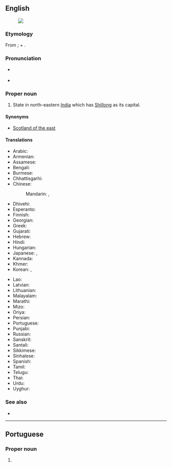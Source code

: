 ==English==
{{wikipedia}}
[[Image:Meghalaya in India (disputed hatched).svg|thumb|]]

===Etymology===
From {{uder|en|sa|मेघालय}}; {{m|sa|मेघ||cloud}} + {{m|sa|आलय||abode}}.

===Pronunciation===
* {{a|UK}} {{IPA|en|/meɪɡˈɑːləjə/}}
* {{a|US}} {{IPA|en|/ˌmeɪɡəˈleɪə/}}

===Proper noun===
{{en-proper noun}}

# State in north-eastern [[India]] which has [[Shillong]] as its capital.

====Synonyms====
* {{q|nickname by British imperialist authorities}} [[Scotland of the east]]

====Translations====
{{trans-top|state}}
* Arabic: {{t|ar|مِيغَالَايَا|f|tr=miḡalāyā}}
* Armenian: {{t|hy|Մեգհալայա}}
* Assamese: {{t|as|মেঘালয়|sc=Beng}}
* Bengali: {{t|bn|মেঘালয়|sc=Beng}}
* Burmese: {{t|my|မေဃာလယ|sc=Mymr}}
* Chhattisgarhi: {{t-needed|hne}}
* Chinese:
*: Mandarin: {{t|cmn|梅加拉亞邦|sc=Hani}}, {{t|cmn|梅加拉亚邦|tr=Méijiālāyà-bāng|sc=Hani}}
* Dhivehi: {{t|dv|މެގަލާޔާ|sc=Thaa}}
* Esperanto: {{t|eo|Meghalajo}}
* Finnish: {{t|fi|Meghalaya}}
* Georgian: {{t|ka|მეგჰალაია}}
* Greek: {{t+|el|Μεγκαλάγια|f}}
* Gujarati: {{t|gu|મેઘાલય}}
* Hebrew: {{t|he|מגהלאיה}}
* Hindi: {{t+|hi|मेघालय}}
* Hungarian: {{t+|hu|Meghálaja}}
* Japanese: {{t|ja|メーガーラヤ州|tr=Mēgāraya-shū}}, {{t|ja|メーガーラヤ|tr=Mēgāraya}}
* Kannada: {{t|kn|ಮೆಘಾಲಯ|sc=Knda}}
* Khmer: {{t|km|មេឃាល័យ|sc=Khmr|tr=meikʰielɔya}}
* Korean: {{t|ko|^메갈라야 주}}, {{t|ko|^메갈라야}}
{{trans-mid}}
* Lao: {{t-needed|lo}}
* Latvian: {{t|lv|Meghālaja}}
* Lithuanian: {{t|lt|Meghalaja}}
* Malayalam: {{t|ml|മേഘാലയ|sc=Mlym}}
* Marathi: {{t|mr|मेघालय|sc=Deva}}
* Mizo: {{t-needed|lus}}
* Oriya: {{t|or|ମେଘାଳୟ}}
* Persian: {{t|fa|مگالایا}}
* Portuguese: {{t|pt|Meghalaya}}
* Punjabi: {{t|pa|ਮੇਘਾਲਿਆ}}
* Russian: {{t+|ru|Мегхала́я}}
* Sanskrit: {{t|sa|मेघालयराज्यम्}}
* Santali: {{t-needed|sat}}
* Sikkimese: {{t-needed|sip}}
* Sinhalese: {{t-needed|si}}
* Spanish: {{t|es|Megalaya}}
* Tamil: {{t+|ta|மேகாலயா|sc=Taml}}
* Telugu: {{t+|te|మేఘాలయ}}
* Thai: {{t|th|รัฐเมฆาลัย|tr=rát mee-kaa-lai}}
* Urdu: {{t|ur|میگھالیہ}}
* Uyghur: {{t|ug|مەگھالوي}}
{{trans-bottom}}

===See also===
* {{list:states of India/en}}

----

==Portuguese==

===Proper noun===
{{pt-proper noun}}

# {{place|pt|state|in northeastern|c/India|t1=Meghalaya}}